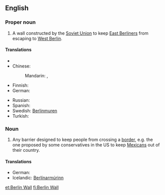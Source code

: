 {{wikipedia}}
==English==

===Proper noun===
{{en-proper noun|sg=[[Berlin]] [[wall|Wall]]}}

# A wall constructed by the [[Soviet Union]] to keep [[East Berliners]] from escaping to [[West Berlin]].

====Translations====
{{trans-top|Berlin Wall}}
* {{trreq|Catalan}}
* Chinese:
*: Mandarin: {{t|cmn|柏林圍牆|sc=Hani}}, {{t|cmn|柏林围墙|tr=Bólín Wéiqiáng|sc=Hani}}
* Finnish: {{t|fi|Berliinin muuri}}
* German: {{t-|de|Berliner Mauer}}
{{trans-mid}}
* Russian: {{t|ru|Берлинская стена|f|tr=Berlínskaja stená}}
* Spanish: {{t|es|Muro de Berlín|m}}
* Swedish: [[Berlinmuren]] {{c}}
* Turkish: {{t|tr|Berlin Duvarı}}
{{trans-bottom}}

===Noun===
{{en-noun|sg=[[Berlin]] [[wall|Wall]]}}

# {{politics}} Any barrier designed to keep people from crossing a [[border]], e.g. the one proposed by some conservatives in the US to keep [[Mexicans]] out of their country.

====Translations====
* German: {{t-|de|Berliner Mauer|f}}
* Icelandic: [[Berlínarmúrinn]] {{m}}

[[et:Berlin Wall]]
[[fi:Berlin Wall]]